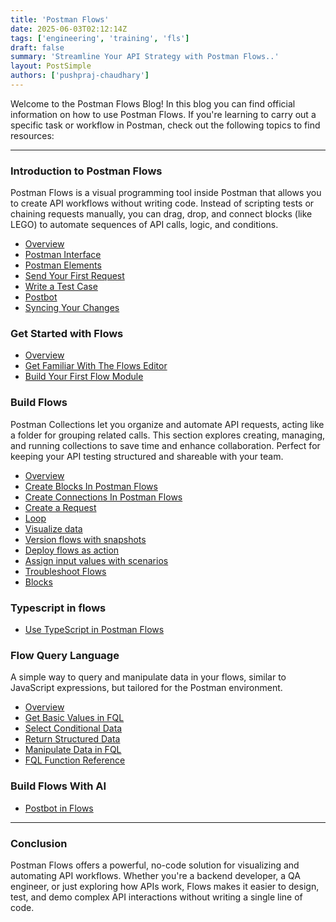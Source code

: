 ```yaml
---
title: 'Postman Flows'
date: 2025-06-03T02:12:14Z
tags: ['engineering', 'training', 'fls']
draft: false
summary: 'Streamline Your API Strategy with Postman Flows..'
layout: PostSimple
authors: ['pushpraj-chaudhary']
---
```


Welcome to the Postman Flows Blog! In this blog you can find official information on how to use Postman Flows.
If you're learning to carry out a specific task or workflow in Postman, check out the following topics to find resources:

---

### Introduction to Postman Flows

Postman Flows is a visual programming tool inside Postman that allows you to create API workflows without writing code. Instead of scripting tests or chaining requests manually, you can drag, drop, and connect blocks (like LEGO) to automate sequences of API calls, logic, and conditions.

- [Overview](https://learning.postman.com/docs/introduction/overview/)
- [Postman Interface](https://learning.postman.com/docs/getting-started/basics/navigating-postman/)
- [Postman Elements](https://learning.postman.com/docs/getting-started/basics/postman-elements/)
- [Send Your First Request](https://learning.postman.com/docs/getting-started/first-steps/sending-the-first-request/)
- [Write a Test Case](https://learning.postman.com/docs/getting-started/first-steps/write-your-first-test/)
- [Postbot](https://learning.postman.com/docs/getting-started/basics/about-postbot/)
- [Syncing Your Changes](https://learning.postman.com/docs/getting-started/basics/syncing/)

### Get Started with Flows

- [Overview](https://learning.postman.com/docs/postman-flows/get-started/overview/)
- [Get Familiar With The Flows Editor](https://learning.postman.com/docs/postman-flows/get-started/flows-interface/)
- [Build Your First Flow Module](https://learning.postman.com/docs/postman-flows/get-started/build-your-first-flow/)

### Build Flows

Postman Collections let you organize and automate API requests, acting like a folder for grouping related calls. This section explores creating, managing, and running collections to save time and enhance collaboration. Perfect for keeping your API testing structured and shareable with your team.

- [Overview](https://learning.postman.com/docs/postman-flows/build-flows/overview/)
- [Create Blocks In Postman Flows](https://learning.postman.com/docs/postman-flows/build-flows/create-blocks/)
- [Create Connections In Postman Flows](https://learning.postman.com/docs/postman-flows/build-flows/create-connections/)
- [Create a Request](https://learning.postman.com/docs/postman-flows/build-flows/requests-and-variables/)
- [Loop](https://learning.postman.com/docs/postman-flows/build-flows/loops/)
- [Visualize data](https://learning.postman.com/docs/postman-flows/build-flows/visualize-data/)
- [Version flows with snapshots](https://learning.postman.com/docs/postman-flows/build-flows/snapshots/)
- [Deploy flows as action](https://learning.postman.com/docs/postman-flows/build-flows/actions/)
- [Assign input values with scenarios](https://learning.postman.com/docs/postman-flows/build-flows/scenarios/)
- [Troubleshoot Flows](https://learning.postman.com/docs/postman-flows/build-flows/troubleshoot/)
- [Blocks](https://learning.postman.com/docs/postman-flows/build-flows/blocks/overview/)

### Typescript in flows

- [Use TypeScript in Postman Flows](https://learning.postman.com/docs/postman-flows/typescript/typescript-overview/)

### Flow Query Language

A simple way to query and manipulate data in your flows, similar to JavaScript expressions, but tailored for the Postman environment.

- [Overview](https://learning.postman.com/docs/postman-flows/flows-query-language/introduction-to-fql/)
- [Get Basic Values in FQL](https://learning.postman.com/docs/postman-flows/flows-query-language/get-basic-values/)
- [Select Conditional Data](https://learning.postman.com/docs/postman-flows/flows-query-language/conditional-data-selection/)
- [Return Structured Data](https://learning.postman.com/docs/postman-flows/flows-query-language/return-structured-results/)
- [Manipulate Data in FQL](https://learning.postman.com/docs/postman-flows/flows-query-language/data-manipulation/)
- [FQL Function Reference](https://learning.postman.com/docs/postman-flows/flows-query-language/function-reference/)

### Build Flows With AI

- [Postbot in Flows](https://learning.postman.com/docs/postman-flows/ai/postbot/)

---

### Conclusion

Postman Flows offers a powerful, no-code solution for visualizing and automating API workflows. Whether you're a backend developer, a QA engineer, or just exploring how APIs work, Flows makes it easier to design, test, and demo complex API interactions without writing a single line of code.
